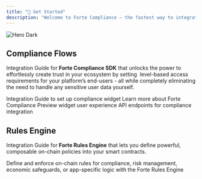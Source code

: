 ```yaml
---
title: "🚀 Get Started"
description: "Welcome to Forte Compliance – the fastest way to integrate dynamic, rules-driven trust levels into your product."
---
```


<img
  className="hidden dark:block"
  src="/HeroImage_Mintlify.png"
  alt="Hero Dark"
  title={true}
/>

## Compliance Flows

Integration Guide for **Forte Compliance SDK** that unlocks the power to effortlessly create trust in your ecosystem by setting  level-based access requirements for your platform’s end-users - all while completely eliminating the need to handle any sensitive user data yourself.

<CardGroup cols={2}>
  <Card title="Quickstart" icon="pen-to-square" href="/overview">
    Integration Guide to set up compliance widget
  </Card>
  <Card title="Introduction" icon="book-open" href="/introduction">
    Learn more about Forte Compliance
  </Card>
</CardGroup>

<CardGroup cols={2}>
  <Card title="Product Guide" icon="image" href="/KYC_levels_guide">
    Preview widget user experience
  </Card>
  <Card title="API Reference" icon="code" href="/api-reference/endpoint/authentication">
    API endpoints for compliance integration
  </Card>
</CardGroup>

## Rules Engine

Integration Guide for **Forte Rules Engine** that lets you define powerful, composable on-chain policies into your smart contracts.

<CardGroup cols={1}>
  <Card title="Forte Rules Engine Documentation" icon="screwdriver-wrench" href="https://docs.forterulesengine.io/v2/introduction">
    Define and enforce on-chain rules for compliance, risk management, economic safeguards, or app-specific logic with the Forte Rules Engine
  </Card>
</CardGroup>